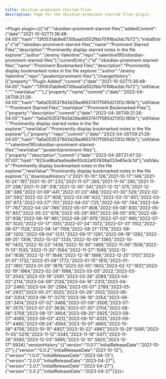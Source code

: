 ---
title: obsidian-prominent-starred-files
description: Page for the obsidian-prominent-starred-files plugin.
---


<Plugin plugin={({"id":"obsidian-prominent-starred-files","addedCommit":{"date":"2021-10-02T11:36:48-04:00","hash":"13f0531ab8e8730baa0d552fbb701f4ba3dc7b72"},"initialEntry":{"id":"obsidian-prominent-starred-files","name":"Prominent Starred Files","description":"Prominently display starred notes in the file explorer","author":"Jeremy Valentine","repo":"valentine195/obsidian-prominent-starred-files"},"currentEntry":{"id":"obsidian-prominent-starred-files","name":"Prominent Bookmarked Files","description":"Prominently display bookmarked notes in the file explorer.","author":"Jeremy Valentine","repo":"javalent/prominent-files"},"changeHistory":[{"property":"Plugin Added","commit":{"date":"2021-10-02T11:36:48-04:00","hash":"13f0531ab8e8730baa0d552fbb701f4ba3dc7b72"},"oldValue":"","newValue":""},{"property":"name","commit":{"date":"2023-04-26T09:21:26-04:00","hash":"fa6a0535379d3d28ad6637417f585d213f2c180b"},"oldValue":"Prominent Starred Files","newValue":"Prominent Bookmarked Files"},{"property":"description","commit":{"date":"2023-04-26T09:21:26-04:00","hash":"fa6a0535379d3d28ad6637417f585d213f2c180b"},"oldValue":"Prominently display starred notes in the file explorer","newValue":"Prominently display bookmarked notes in the file explorer"},{"property":"repo","commit":{"date":"2023-04-26T09:21:26-04:00","hash":"fa6a0535379d3d28ad6637417f585d213f2c180b"},"oldValue":"valentine195/obsidian-prominent-starred-files","newValue":"javalent/prominent-files"},{"property":"description","commit":{"date":"2023-04-26T21:47:32-07:00","hash":"923ce8bafaa0ea8e00cb2af07408a033e85e3c1d"},"oldValue":"Prominently display bookmarked notes in the file explorer","newValue":"Prominently display bookmarked notes in the file explorer."}],"downloadHistory":{"2021-10-10":126,"2021-10-17":149,"2021-10-24":197,"2021-10-31":233,"2021-11-07":265,"2021-11-14":290,"2021-11-21":298,"2021-11-28":318,"2021-12-05":341,"2021-12-12":375,"2021-12-26":389,"2022-01-09":441,"2022-01-23":488,"2022-01-30":529,"2022-02-20":593,"2022-02-27":608,"2022-03-06":622,"2022-03-13":651,"2022-03-20":673,"2022-03-27":701,"2022-04-03":725,"2022-04-10":744,"2022-04-17":767,"2022-04-24":789,"2022-05-01":808,"2022-05-08":830,"2022-05-15":857,"2022-05-22":878,"2022-05-29":897,"2022-06-05":915,"2022-06-12":938,"2022-06-19":961,"2022-06-26":979,"2022-07-03":990,"2022-07-10":1020,"2022-07-17":1051,"2022-07-24":1072,"2022-07-31":1102,"2022-08-07":1128,"2022-08-14":1158,"2022-08-21":1178,"2022-08-28":1202,"2022-09-04":1231,"2022-09-11":1261,"2022-09-18":1282,"2022-09-25":1306,"2022-10-02":1335,"2022-10-09":1360,"2022-10-16":1403,"2022-10-23":1438,"2022-10-30":1469,"2022-11-06":1508,"2022-11-13":1535,"2022-11-20":1564,"2022-11-27":1599,"2022-12-04":1636,"2022-12-11":1646,"2022-12-18":1686,"2022-12-25":1707,"2023-01-01":1732,"2023-01-08":1772,"2023-01-15":1815,"2023-01-22":1851,"2023-01-29":1879,"2023-02-05":1903,"2023-02-12":1937,"2023-02-19":1964,"2023-02-26":1998,"2023-03-05":2022,"2023-03-12":2043,"2023-03-19":2061,"2023-03-26":2089,"2023-04-02":2114,"2023-04-09":2126,"2023-04-16":2313,"2023-04-23":2460,"2023-04-30":2584,"2023-05-07":2789,"2023-05-14":2937,"2023-05-21":3025,"2023-05-28":3103,"2023-06-04":3204,"2023-06-11":3279,"2023-06-18":3354,"2023-06-25":3414,"2023-07-02":3468,"2023-07-09":3506,"2023-07-16":3570,"2023-07-23":3636,"2023-07-30":3704,"2023-08-06":3759,"2023-08-13":3804,"2023-08-20":3925,"2023-08-27":4065,"2023-09-03":4212,"2023-09-10":4335,"2023-09-17":4460,"2023-09-24":4564,"2023-10-01":4660,"2023-10-08":4756,"2023-10-15":4857,"2023-10-22":4967,"2023-10-29":5081,"2023-11-05":5219,"2023-11-12":5345,"2023-11-19":5471,"2023-11-26":5580,"2023-12-03":5695,"2023-12-10":5820,"2023-12-17":5934},"versionHistory":[{"version":"0.0.1","initialReleaseDate":"2021-10-27"},{"version":"0.0.2","initialReleaseDate":"2021-10-12"},{"version":"1.0.0","initialReleaseDate":"2023-04-13"},{"version":"2.0.0","initialReleaseDate":"2023-04-27"},{"version":"2.0.1","initialReleaseDate":"2023-04-27"},{"version":"2.0.2","initialReleaseDate":"2023-04-27"}]})}></Plugin>